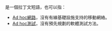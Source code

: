 {{lang|la|'''[[Ad_hoc|Ad hoc]]'''}}是一個拉丁文短語，也可以指：
*[[Ad_hoc網路|Ad hoc網路]]，沒有有線基礎設施支持的移動網絡。
*[[Ad_hoc測試|Ad hoc測試]]，沒有預先規劃的軟體測試方法。

{{disambig|Cat=非中文名稱消歧義}}